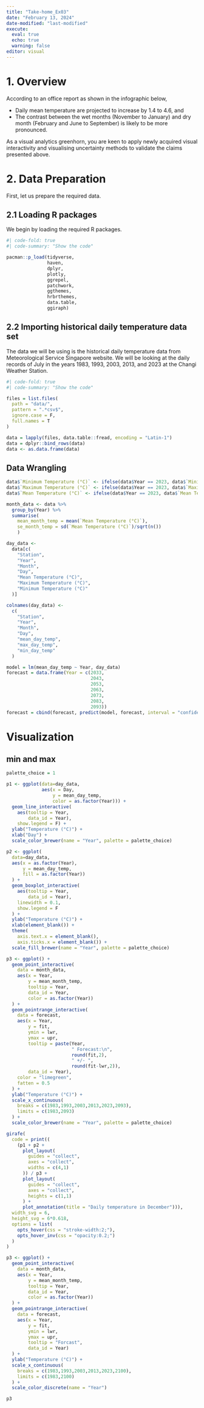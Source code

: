 ```yaml
---
title: "Take-home_Ex03"
date: "February 13, 2024"
date-modified: "last-modified"
execute: 
  eval: true
  echo: true
  warning: false
editor: visual
---
```


# 1. Overview

According to an office report as shown in the infographic below,

-   Daily mean temperature are projected to increase by 1.4 to 4.6, and
-   The contrast between the wet months (November to January) and dry month (February and June to September) is likely to be more pronounced.

As a visual analytics greenhorn, you are keen to apply newly acquired visual interactivity and visualising uncertainty methods to validate the claims presented above.

# 2. Data Preparation

First, let us prepare the required data.

## 2.1 Loading R packages

We begin by loading the required R packages.

```r
#| code-fold: true
#| code-summary: "Show the code"

pacman::p_load(tidyverse,
               haven,
               dplyr,
               plotly,
               ggrepel, 
               patchwork, 
               ggthemes, 
               hrbrthemes,
               data.table,
               ggiraph)
```

## 2.2 Importing historical daily temperature data set

The data we will be using is the historical daily temperature data from Meteorological Service Singapore website. We will be looking at the daily records of July in the years 1983, 1993, 2003, 2013, and 2023 at the Changi Weather Station.

```r
#| code-fold: true
#| code-summary: "Show the code"

files = list.files(
  path = "data/",
  pattern = ".*csv$",
  ignore.case = F,
  full.names = T
)

data = lapply(files, data.table::fread, encoding = "Latin-1")
data = dplyr::bind_rows(data)
data <- as.data.frame(data)
```

## Data Wrangling

```r

data$`Minimum Temperature (°C)` <- ifelse(data$Year == 2023, data$`Minimum Temperature (Â°C)`, data$`Minimum Temperature (°C)`)
data$`Maximum Temperature (°C)` <- ifelse(data$Year == 2023, data$`Maximum Temperature (Â°C)`, data$`Maximum Temperature (°C)`)
data$`Mean Temperature (°C)` <- ifelse(data$Year == 2023, data$`Mean Temperature (Â°C)`, data$`Mean Temperature (°C)`)

month_data <- data %>% 
  group_by(Year) %>% 
  summarise(
    mean_month_temp = mean(`Mean Temperature (°C)`),
    se_month_temp = sd(`Mean Temperature (°C)`)/sqrt(n())
    )
```

```r
day_data <-
  data[c(
    "Station",
    "Year",
    "Month",
    "Day",
    "Mean Temperature (°C)",
    "Maximum Temperature (°C)",
    "Minimum Temperature (°C)"
  )]

colnames(day_data) <-
  c(
    "Station",
    "Year",
    "Month",
    "Day",
    "mean_day_temp",
    "max_day_temp",
    "min_day_temp"
  )
```

```r
model = lm(mean_day_temp ~ Year, day_data)
forecast = data.frame(Year = c(2033,
                               2043,
                               2053,
                               2063,
                               2073,
                               2083,
                               2093))
forecast = cbind(forecast, predict(model, forecast, interval = "confidence"))
```

# Visualization

## min and max

```r
palette_choice = 1

p1 <- ggplot(data=day_data, 
             aes(x = Day,
                 y = mean_day_temp,
                 color = as.factor(Year))) +
  geom_line_interactive(              
    aes(tooltip = Year, 
        data_id = Year),
    show.legend = F) +
  ylab("Temperature (°C)") +
  xlab("Day") +
  scale_color_brewer(name = "Year", palette = palette_choice)

p2 <- ggplot(
  data=day_data, 
  aes(x = as.factor(Year),
      y = mean_day_temp,
      fill = as.factor(Year))
  ) +
  geom_boxplot_interactive(
    aes(tooltip = Year, 
        data_id = Year),
    linewidth = 0.1,
    show.legend = F
  ) +
  ylab("Temperature (°C)") +
  xlab(element_blank()) + 
  theme(
    axis.text.x = element_blank(), 
    axis.ticks.x = element_blank()) +
  scale_fill_brewer(name = "Year", palette = palette_choice)

p3 <- ggplot() +
  geom_point_interactive(
    data = month_data,
    aes(x = Year,
        y = mean_month_temp,
        tooltip = Year, 
        data_id = Year,
        color = as.factor(Year))
  ) + 
  geom_pointrange_interactive(
    data = forecast,
    aes(x = Year,
        y = fit,
        ymin = lwr,
        ymax = upr,
        tooltip = paste(Year, 
                        " Forecast:\n", 
                        round(fit,2), 
                        " +/- ", 
                        round(fit-lwr,2)),
        data_id = Year),
    color = "limegreen",
    fatten = 0.5
  ) +
  ylab("Temperature (°C)") +
  scale_x_continuous(
    breaks = c(1983,1993,2003,2013,2023,2093),
    limits = c(1983,2093)
  ) +
  scale_color_brewer(name = "Year", palette = palette_choice)

girafe(                                  
  code = print((
    (p1 + p2 +
      plot_layout(
        guides = "collect",
        axes = "collect",
        widths = c(4,1)
      )) / p3 + 
      plot_layout(
        guides = "collect",
        axes = "collect",
        heights = c(1,1)
      ) +
      plot_annotation(title = "Daily temperature in December"))),                   
  width_svg = 6,                         
  height_svg = 6*0.618,
  options = list(
    opts_hover(css = "stroke-width:2;"),
    opts_hover_inv(css = "opacity:0.2;") 
  )                                        
)                                        
```

```r
p3 <- ggplot() +
  geom_point_interactive(
    data = month_data,
    aes(x = Year,
        y = mean_month_temp,
        tooltip = Year, 
        data_id = Year,
        color = as.factor(Year))
  ) + 
  geom_pointrange_interactive(
    data = forecast,
    aes(x = Year,
        y = fit,
        ymin = lwr,
        ymax = upr,
        tooltip = "Forcast",
        data_id = Year)
  ) +
  ylab("Temperature (°C)") +
  scale_x_continuous(
    breaks = c(1983,1993,2003,2013,2023,2100),
    limits = c(1983,2100)
  ) +
  scale_color_discrete(name = "Year")

p3
```

